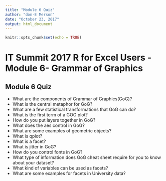 ```yaml
---
title: "Module 6 Quiz"
author: "don-E Merson"
date: "October 23, 2017"
output: html_document
---
```


```r
knitr::opts_chunk$set(echo = TRUE)
```

# IT Summit 2017 R for Excel Users -Module 6- Grammar of Graphics
## Module 6 Quiz

- What are the components of Grammar of Graphics(GoG)?	
- What is the central metaphor for GoG?	
- What are a few statistical transformations that GoG can do?	
- What is the first term of a GOG plot?	
- How do you put layers together in GoG?	
- What does the aes control in GoG?	
- What are some examples of geometric objects?	
- What is qplot?	
- What is a facet?	
- What is jitter in GoG?	
- How do you control fonts in GoG?	
- What type of information does GoG cheat sheet require for you to know about your dataset?	
- What kind of variables can be used as facets?	
- What are some examples for facets in University data?
